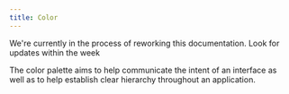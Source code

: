 ```yaml
---
title: Color
---
```



<MessageBar my="xlarge">
  We're currently in the process of reworking this documentation. Look for
  updates within the week
</MessageBar>

The color palette aims to help communicate the intent of an interface as well as to help establish clear hierarchy throughout an application.
